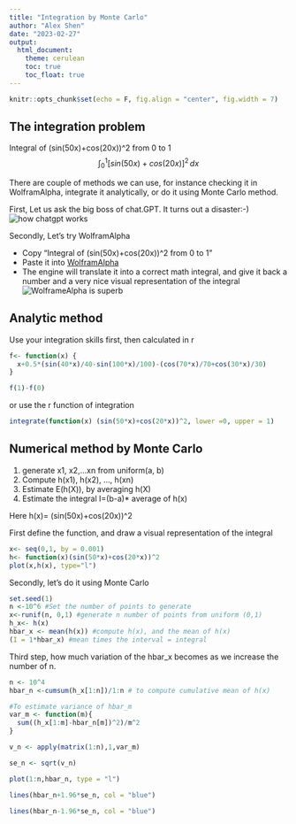 ```yaml
---
title: "Integration by Monte Carlo"
author: "Alex Shen"
date: "2023-02-27"
output:
  html_document:
    theme: cerulean
    toc: true
    toc_float: true
---
```


```r
knitr::opts_chunk$set(echo = F, fig.align = "center", fig.width = 7)
```

## The integration problem

Integral of (sin(50x)+cos(20x))\^2 from 0 to 1
$$\int_0^1 [sin(50x)+cos(20x)]^2 \, dx$$

There are couple of methods we can use, for instance checking it in WolframAlpha, integrate it analytically, or do it using Monte Carlo method.

First, Let us ask the big boss of chat.GPT. It turns out a disaster:-)
![how chatgpt works](./fig/chat.gpt.png)

Secondly, Let's try WolframAlpha

- Copy "Integral of (sin(50x)+cos(20x))\^2 from 0 to 1"
- Paste it into [WolframAlpha](https://www.wolframalpha.com/)
- The engine will translate it into a correct math integral, and give it back a number and a very nice visual representation of the integral
![WolframeAlpha is superb](./fig/math.fig.jpg)


## Analytic method

Use your integration skills first, then calculated in r
\begin{align*}
I  =  & \int_0^1 [sin(50x)+cos(20x)]^2 \, dx\\
&=\int_0^1 [sin^2(50x)+cos^2(20x)+2sin(50x)cos(20x)]\, dx\\
&=\int_0^1 [\frac{1-cos(100x)}{2}+\frac{1+cos(40x)}{2}+sin(50x+20x)+sin(50x-20x)]\, dx\\
&=\left[\frac{1}{2}x-\frac{1}{2}\frac{sin(100x)}{100}+\frac{1}{2}x+\frac{1}{2}\frac{sin(40x)}{40}-\frac{cos(70x)}{70}-\frac{cos(30x)}{30}\right]_{x=0}^{x=1}
\end{align*}

```r
f<- function(x) {
  x+0.5*(sin(40*x)/40-sin(100*x)/100)-(cos(70*x)/70+cos(30*x)/30)
}

f(1)-f(0)

```

or use the r function of integration

```r
integrate(function(x) (sin(50*x)+cos(20*x))^2, lower =0, upper = 1)
```

## Numerical method by Monte Carlo

1.  generate x1, x2,...xn from uniform(a, b)
2.  Compute h(x1), h(x2), ..., h(xn)
3.  Estimate E(h(X)), by averaging h(X)
4.  Estimate the integral I=(b-a)\* average of h(x)

Here h(x)= (sin(50x)+cos(20x))\^2

First define the function, and draw a visual representation of the integral

```r
x<- seq(0,1, by = 0.001)
h<- function(x)(sin(50*x)+cos(20*x))^2
plot(x,h(x), type="l")
```
Secondly, let's do it using Monte Carlo

```r
set.seed(1) 
n <-10^6 #Set the number of points to generate
x<-runif(n, 0,1) #generate n number of points from uniform (0,1)
h_x<- h(x)
hbar_x <- mean(h(x)) #compute h(x), and the mean of h(x)
(I = 1*hbar_x) #mean times the interval = integral
```

Third step, how much variation of the hbar_x becomes as we increase the number of n.
```r
n <- 10^4
hbar_n <-cumsum(h_x[1:n])/1:n # to compute cumulative mean of h(x)

#To estimate variance of hbar_m
var_m <- function(m){
  sum((h_x[1:m]-hbar_n[m])^2)/m^2
}

v_n <- apply(matrix(1:n),1,var_m)

se_n <- sqrt(v_n)

plot(1:n,hbar_n, type = "l")

lines(hbar_n+1.96*se_n, col = "blue")

lines(hbar_n-1.96*se_n, col = "blue")
```


